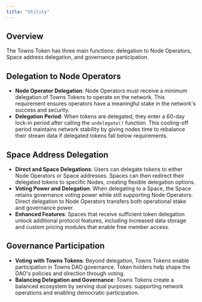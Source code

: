 ```yaml
---
title: "Utility"
---
```


## **Overview**

The Towns Token has three main functions: delegation to Node Operators, Space address delegation, and governance participation.

## **Delegation to Node Operators**

- **Node Operator Delegation**: Node Operators must receive a minimum delegation of Towns Tokens to operate on the network. This requirement ensures operators have a meaningful stake in the network's success and security.
- **Delegation Period**: When tokens are delegated, they enter a 60-day lock-in period after calling the `undelegate()` function. This cooling-off period maintains network stability by giving nodes time to rebalance their stream data if delegated tokens fall below requirements.

## **Space Address Delegation**

- **Direct and Space Delegations**: Users can delegate tokens to either Node Operators or Space addresses. Spaces can then redirect their delegated tokens to specific Nodes, creating flexible delegation options.
- **Voting Power and Delegation**: When delegating to a Space, the Space retains governance voting power while still supporting Node Operators. Direct delegation to Node Operators transfers both operational stake and governance power.
- **Enhanced Features**: Spaces that receive sufficient token delegation unlock additional protocol features, including increased data storage and custom pricing modules that enable free member access.

## **Governance Participation**

- **Voting with Towns Tokens**: Beyond delegation, Towns Tokens enable participation in Towns DAO governance. Token holders help shape the DAO's policies and direction through voting.
- **Balancing Delegation and Governance**: Towns Tokens create a balanced ecosystem by serving dual purposes: supporting network operations and enabling democratic participation.